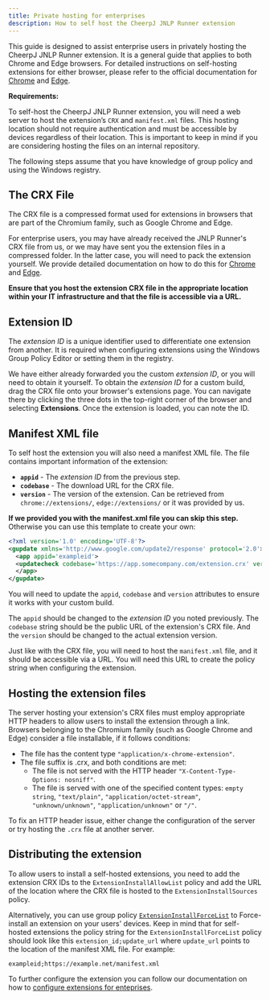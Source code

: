 ```yaml
---
title: Private hosting for enterprises
description: How to self host the CheerpJ JNLP Runner extension
---
```


This guide is designed to assist enterprise users in privately hosting the CheerpJ JNLP Runner extension.
It is a general guide that applies to both Chrome and Edge browsers.
For detailed instructions on self-hosting extensions for either browser, please refer to the official documentation for [Chrome](https://support.google.com/chrome/a/answer/9296680?hl=en&ref_topic=9023098&sjid=12568219374083512432-EU)
and [Edge](https://learn.microsoft.com/en-us/deployedge/microsoft-edge-manage-extensions-webstore).

**Requirements:**

To self-host the CheerpJ JNLP Runner extension, you will need a web server to host the extension’s `CRX` and `manifest.xml` files.
This hosting location should not require authentication and must be accessible by devices regardless of their location.
This is important to keep in mind if you are considering hosting the files on an internal repository.

The following steps assume that you have knowledge of group policy and using the Windows registry.

## The CRX File

The CRX file is a compressed format used for extensions in browsers that are part of the Chromium family, such as Google Chrome and Edge.

For enterprise users, you may have already received the JNLP Runner's CRX file from us, or we may have sent you the extension files in a compressed folder.
In the latter case, you will need to pack the extension yourself. We provide detailed documentation on how to do this for [Chrome](/docs/cheerpj-jnlp-runner/guides/packing-extension-chrome) and
[Edge](/docs/cheerpj-jnlp-runner/guides/packing-extension-edge).

**Ensure that you host the extension CRX file in the appropriate location within your IT infrastructure and that the file is accessible via a URL.**

## Extension ID

The _extension ID_ is a unique identifier used to differentiate one extension from another.
It is required when configuring extensions using the Windows Group Policy Editor or setting them in the registry.

We have either already forwarded you the custom _extension ID_, or you will need to obtain it yourself. To obtain the _extension ID_ for a custom build, drag the CRX file onto your browser's extensions page.
You can navigate there by clicking the three dots in the top-right corner of the browser and selecting **Extensions**. Once the extension is loaded, you can note the ID.

## Manifest XML file

To self host the extension you will also need a manifest XML file. The file contains important information of the extension:

- **`appid`** - The _extension ID_ from the previous step.
- **`codebase`** - The download URL for the CRX file.
- **`version`** - The version of the extension. Can be retrieved from `chrome://extensions/`, `edge://extensions/` or it was provided by us.

**If we provided you with the manifest.xml file you can skip this step.**
Otherwise you can use this template to create your own:

```xml
<?xml version='1.0' encoding='UTF-8'?>
<gupdate xmlns='http://www.google.com/update2/response' protocol='2.0'>
  <app appid='exampleid'>
  <updatecheck codebase='https://app.somecompany.com/extension.crx' version='1.0' />
  </app>
</gupdate>
```

You will need to update the `appid`, `codebase` and `version` attributes to ensure it works with your custom build.

The `appid` should be changed to the _extension ID_ you noted previously. The `codebase` string should be the public URL of the extension's CRX file.
And the `version` should be changed to the actual extension version.

Just like with the CRX file, you will need to host the `manifest.xml` file, and it should be accessible via a URL.
You will need this URL to create the policy string when configuring the extension.

## Hosting the extension files

The server hosting your extension's CRX files must employ appropriate HTTP headers to allow users to install the extension through a link.
Browsers belonging to the Chromium family (such as Google Chrome and Edge) consider a file installable, if it follows conditions:

- The file has the content type `"application/x-chrome-extension"`.
- The file suffix is .crx, and both conditions are met:
  - The file is not served with the HTTP header `"X-Content-Type-Options: nosniff"`.
  - The file is served with one of the specified content types: `empty string`, `"text/plain"`, `"application/octet-stream"`, `"unknown/unknown"`, `"application/unknown"` or `"/"`.

To fix an HTTP header issue, either change the configuration of the server or try hosting the `.crx` file at another server.

## Distributing the extension

To allow users to install a self-hosted extensions, you need to add the extension CRX IDs to the `ExtensionInstallAllowList` policy
and add the URL of the location where the CRX file is hosted to the `ExtensionInstallSources` policy.

Alternatively, you can use group policy [`ExtensionInstallForceList`](https://learn.microsoft.com/en-us/deployedge/microsoft-edge-manage-extensions-policies#force-install-an-extension) to Force-install an extension on your users' devices.
Keep in mind that for self-hosted extensions the policy string for the `ExtensionInstallForceList` policy should look like this `extension_id;update_url` where `update_url` points to the location of the manifest XML
file. For example:

```
exampleid;https://example.net/manifest.xml
```

To further configure the extension you can follow our documentation on how to [configure extensions for enteprises](/docs/cheerpj-jnlp-runner/guides/configure-extension-for-enterprises).
